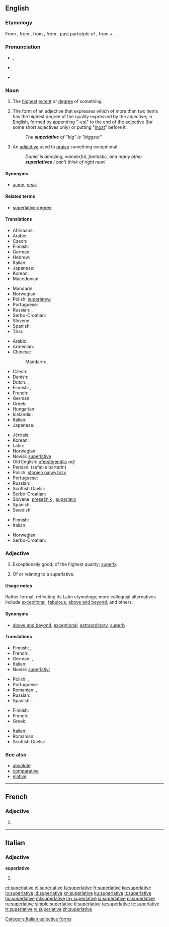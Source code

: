 ==English==

{{was wotd|2008|March|11}}
{{wikipedia}}

===Etymology===
From {{etyl|enm|en}} {{term|superlatyf|lang=enm}}, from {{etyl|fro|en}} {{term|superlatif|lang=fro}}, from {{etyl|LL.|en}} {{term|superlativus|superlātīvus|lang=la}}, from {{etyl|la|en}} {{term|superlatus|superlātus|extravagant, of hyperbole|lang=la}}, past participle of {{term|superfero||carry over|lang=la}}, from {{term|super||above|lang=la}} + {{term|fero||bear, carry|lang=la}}.

===Pronunciation===
* {{a|RP}} {{IPA|/suːˈpɜː.lə.tɪv/|/sjuːˈpɜː.lə.tɪv/}}, {{X-SAMPA|/su:"p3:(r).l@.tIv/}}
* {{a|US}} {{IPA|/suːˈpɝː.lə.tɪv/|/sjuːˈpɝː.lə.tɪv/}}
* {{audio|en-us-superlative.ogg|Audio (US)}}

===Noun===
{{en-noun}}

# The [[highest]] [[extent]] or [[degree]] of something.
# {{context|grammar}} The form of an adjective that expresses which of more than two items has the highest degree of the quality expressed by the adjective; in English, formed by appending "[[-est]]" to the end of the adjective (for some short adjectives only) or putting "[[most]]" before it.
#: ''The '''superlative''' of "big" is "biggest"''
# {{context|informal}} An [[adjective]] used to [[praise]] something exceptional.
#: ''Daniel is amazing, wonderful, fantastic, and many other '''superlatives''' I can’t think of right now!''

====Synonyms====
* {{sense|highest degree}} [[acme]], [[peak]]

====Related terms====
* [[superlative degree]]

====Translations====
{{trans-top|highest degree of something}}
* Afrikaans: {{t+|af|superlatief}}
* Arabic: {{t-|ar|صيغة التفضيل}}
* Czech: {{t+|cs|superlativ}}
* Finnish: {{t+|fi|huippu}}
* German: {{t+|de|Superlativ|m}}
* Hebrew: {{t-|he|מופלג}}
* Italian: {{t-|it|superlativo}}
* Japanese: {{t+|ja|最上級}}
* Korean: {{t-|ko|최고의|sc=Hang}}
* Macedonian: {{t-|mk|суперлатив}}
{{trans-mid}}
* Mandarin: {{t|cmn|最高级|sc=Hani}}
* Norwegian: {{t+|no|superlativ}}
* Polish: [[superlatyw]] {{m}}
* Portuguese: {{t+|pt|superlativo}}
* Russian: {{t+|ru|высочайший|tr=vysočájšij}},  {{t+|ru|превосходный|tr=prevosxódnyj}}
* Serbo-Croatian: {{t-|sh|superlativ|m|alt=sȕperlatīv}}
* Slovene: {{t-|sl|presežek|m}}
* Spanish: {{t+|es|superlativo}}
* Thai: {{t-|th|ชั้นเยี่ยม}}
{{trans-bottom}}

{{trans-top|form of adjective expressing "most"}}
* Arabic: {{t-|ar|درجة فائقة|f|tr=daraja faa'iqa}}
* Armenian: {{t-|hy|գերադրական|tr=geradrakan}}
* Chinese:
*: Mandarin: {{t|cmn|最高級|sc=Hani}},  {{t|cmn|最高级|tr=zuìgāojí|sc=Hani}}
* Czech: {{t+|cs|superlativ|m}}
* Danish: {{t+|da|superlativ}}
* Dutch: {{t+|nl|overtreffende trap|m}}, {{t+|nl|superlatief|m}}
* Finnish: {{t+|fi|superlatiivi}}, {{t-|fi|yliaste}}
* French: {{t+|fr|superlatif|m}}
* German: {{t+|de|Superlativ|m}}
* Greek: {{t+|el|υπερθετικό|n|tr=yperthetikó}}
* Hungarian: {{t+|hu|felsőfok}}
* Icelandic: {{t+|is|efsta stig|n}}
* Italian: {{t-|it|superlativo|m}}
* Japanese: {{t+|ja|最上級|tr=さいじょうきゅう, saijōkyū}}
{{trans-mid}}
* Jèrriais: {{tø|roa-jer|supèrlatif|m}}
* Korean: {{t+|ko|최상급|tr=choi-sang-geup,最上級|sc=Kore}}
* Latin: {{t-|la|superlativus|m}}
* Norwegian: {{t+|no|superlativ|m}}
* Novial: [[superlative]]
* Old English: [[oferstígendlic]] ''adj''
* Persian: {{fa-Arab|[[صفت برترین]]}} (sefat-e bartarin)
* Polish: [[stopień najwyższy]] {{m}}
* Portuguese: {{t+|pt|superlativo|m}}
* Russian: {{t+|ru|превосходная степень|f|tr=prevosxódnaja stépen’}}, {{t-|ru|суперлятив|m|tr=superljatív}}
* Scottish Gaelic: {{t-|gd|feabhasach|m}}
* Serbo-Croatian: {{t-|sh|superlativ|m|alt=sȕperlatīv}}
* Slovene: [[presežnik]] {{m}}, [[superlativ]] {{m}}
* Spanish: {{t+|es|superlativo|m}}
* Swedish: {{t+|sv|superlativ|n}}
{{trans-bottom}}

{{trans-top|adjective used to praise}}
* Finnish: {{t+|fi|superlatiivi}}
* Italian: {{t-|it|superlativo|m}}
{{trans-mid}}
* Norwegian: {{t+|no|superlativ|n}}
* Serbo-Croatian: {{t-|sh|superlativ|m|alt=sȕperlatīv}}
{{trans-bottom}}

===Adjective===
{{en-adj|-}}

# Exceptionally good; of the highest quality; [[superb]].
# {{context|grammar}} Of or relating to a superlative.

====Usage notes====
Rather formal, reflecting its Latin etymology; more colloquial alternatives include [[exceptional]], [[fabulous]], [[above and beyond]], and others.

====Synonyms====
* {{sense|exceptionally good}} [[above and beyond]], [[exceptional]], [[extraordinary]], [[superb]]

====Translations====
{{trans-top|exceptionally good}}
* Finnish: {{t+|fi|erinomainen}}, {{t+|fi|häikäisevä}}
* French: {{t+|fr|suprême}}
* German: {{t+|de|höchst}}, {{t+|de|hervorragend}}
* Italian: {{t-|it|superlativo|m}}
* Novial: [[superlativi]]
{{trans-mid}}
* Polish: {{t+|pl|doskonały|m}}, {{t+|pl|znakomity|m}}
* Portuguese: {{t+|pt|supremo}}
* Romanian: {{t-|ro|suprem}}, {{t-|ro|superlativ}}
* Russian: {{t+|ru|высочайший|tr=vysočájšij}}, {{t+|ru|величайший|tr=veličájšij}}
* Spanish: {{t+|es|supremo}}
{{trans-bottom}}

{{trans-top|of or pertaining to a superlative}}
* Finnish: {{t-|fi|superlatiivinen}}
* French: {{t+|fr|superlatif|m}}
* Greek: {{t+|el|υπερθετικός|tr=yperthetikós}}
{{trans-mid}}
* Italian: {{t-|it|superlativo|m}}
* Romanian: {{t-|ro|superlativ}}
* Scottish Gaelic: {{t-|gd|feabhasach}}
{{trans-bottom}}

===See also===
* [[absolute]]
* [[comparative]]
* [[elative]]

----

==French==

===Adjective===
{{fr-adj-form}} {{f}}

# {{feminine of|superlatif|lang=fr}}

----

==Italian==

===Adjective===
'''superlative''' {{f}}

# {{feminine plural of|superlativo|lang=it}}

[[Category:Italian adjective forms]]

[[et:superlative]]
[[el:superlative]]
[[fa:superlative]]
[[fr:superlative]]
[[ko:superlative]]
[[io:superlative]]
[[id:superlative]]
[[kn:superlative]]
[[ku:superlative]]
[[lt:superlative]]
[[hu:superlative]]
[[ml:superlative]]
[[my:superlative]]
[[ja:superlative]]
[[pl:superlative]]
[[ru:superlative]]
[[simple:superlative]]
[[tl:superlative]]
[[ta:superlative]]
[[te:superlative]]
[[tr:superlative]]
[[vi:superlative]]
[[zh:superlative]]